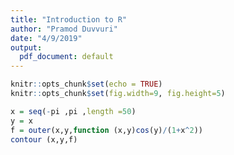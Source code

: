 ```yaml
---
title: "Introduction to R"
author: "Pramod Duvvuri"
date: "4/9/2019"
output:
  pdf_document: default
---
```


```r
knitr::opts_chunk$set(echo = TRUE)
knitr::opts_chunk$set(fig.width=9, fig.height=5)
```

```r
x = seq(-pi ,pi ,length =50)
y = x
f = outer(x,y,function (x,y)cos(y)/(1+x^2))
contour (x,y,f)
```

